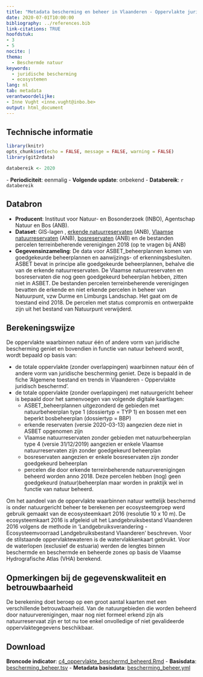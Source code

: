 ```yaml
---
title: "Metadata bescherming en beheer in Vlaanderen - Oppervlakte juridisch beschermd en natuurgericht beheerd"
date: 2020-07-01T10:00:00
bibliography: ../references.bib
link-citations: TRUE
hoofdstuk:
- 3
- 5
nocite: |
thema:
  - Beschermde natuur
keywords:
  - juridische bescherming
  - ecosystemen
lang: nl
tab: metadata
verantwoordelijke:
- Inne Vught <inne.vught@inbo.be>
output: html_document
---
```

## Technische informatie

```r
library(knitr)
opts_chunk$set(echo = FALSE, message = FALSE, warning = FALSE)
library(git2rdata)
```

```r
databereik <- 2020
```
\- **Periodiciteit**: eenmalig
\- **Volgende update**: onbekend
\- **Databereik**: `r databereik`

## Databron

- **Producent**: Instituut voor Natuur- en Bosonderzoek (INBO), Agentschap Natuur en Bos (ANB).
- **Dataset**: GIS-lagen , [erkende natuurreservaten](http://www.geopunt.be/catalogus/datasetfolder/7b9424f7-bbb6-4248-9728-ae207f541780) (ANB), [Vlaamse natuurreservaten](http://www.geopunt.be/catalogus/datasetfolder/43960a57-ba08-4887-a3f5-39656648de37) (ANB), [bosreservaten](http://www.geopunt.be/catalogus/datasetfolder/4912f787-64bd-4b7f-9c33-5e8e91c0cd9d) (ANB) en de bestanden percelen terreinbeherende verenigingen 2018 (op te vragen bij ANB)
- **Gegevensinzameling**: De data voor ASBET_beheerplannen komen van goedgekeurde beheerplannen en aanwijzings- of erkenningsbesluiten.
ASBET bevat in principe alle goedgekeurde beheerplannen, behalve die van de erkende natuurreservaten.
De Vlaamse natuurreservaten en bosreservaten die nog geen goedgekeurd beheerplan hebben, zitten niet in ASBET.
De bestanden percelen terreinbeherende verenigingen bevatten de erkende en niet erkende percelen in beheer van Natuurpunt, vzw Durme en Limburgs Landschap.
Het gaat om de toestand eind 2018.
De percelen met status compromis en ontwerpakte zijn uit het bestand van Natuurpunt verwijderd.

## Berekeningswijze
De oppervlakte waarbinnen natuur één of andere vorm van juridische bescherming geniet en bovendien in functie van natuur beheerd wordt, wordt bepaald op basis van:

+ de totale oppervlakte (zonder overlappingen) waarbinnen natuur één of andere vorm van juridische bescherming geniet.
Deze is bepaald in de fiche ‘Algemene toestand en trends in Vlaanderen - Oppervlakte juridisch beschermd’.
+ de totale oppervlakte (zonder overlappingen) met natuurgericht beheer is bepaald door het samenvoegen van volgende digitale kaartlagen:
  + ASBET_beheerplannen uitgezonderd de gebieden met natuurbeheerplan type 1 (dossiertyp = TYP 1) en bossen met een beperkt bosbeheerplan (dossiertyp = BBP)
  + erkende reservaten (versie 2020-03-13) aangezien deze niet in ASBET opgenomen zijn
  + Vlaamse natuurreservaten zonder gebieden met natuurbeheerplan type 4 (versie 31/12/2019) aangezien er enkele Vlaamse natuurreservaten zijn zonder goedgekeurd beheerplan
  + bosreservaten aangezien er enkele bosreservaten zijn zonder goedgekeurd beheerplan
  + percelen die door erkende terreinbeherende natuurverenigingen beheerd worden anno 2018.
Deze percelen hebben (nog) geen goedgekeurd (natuur)beheerplan maar worden in praktijk wel in functie van natuur beheerd.

Om het aandeel van de oppervlakte waarbinnen natuur wettelijk beschermd is onder natuurgericht beheer te berekenen per ecosysteemgroep werd gebruik gemaakt van de ecosysteemkaart 2016 (resolutie 10 x 10 m).
De ecosysteemkaart 2016 is afgeleid uit het Landgebruiksbestand Vlaanderen 2016 volgens de methode in ‘Landgebruiksverandering - Ecosysteemvoorraad Landgebruiksbestand Vlaanderen’ beschreven.
Voor de stilstaande oppervlaktewateren is de watervlakkenkaart gebruikt.
Voor de waterlopen (exclusief de estuaria) werden de lengtes binnen beschermde en beschermde en beheerde zones op basis de Vlaamse Hydrografische Atlas (VHA) berekend.

## Opmerkingen bij de gegevenskwaliteit en betrouwbaarheid

De berekening doet beroep op een groot aantal kaarten met een verschillende betrouwbaarheid.
Van de natuurgebieden die worden beheerd door natuurverenigingen, maar nog niet formeel erkend zijn als natuurreservaat zijn er tot nu toe enkel onvolledige of niet gevalideerde oppervlaktegegevens beschikbaar.

## Download

**Broncode indicator**: [c4_oppervlakte_beschermd_beheerd.Rmd](../c4_oppervlakte_beschermd_beheerd/c4_oppervlakte_beschermd_beheerd.Rmd)
- **Basisdata**: [bescherming_beheer.tsv](../c4_oppervlakte_beschermd_beheerd/bescherming_beheer.tsv)
- **Metadata basisdata**: [bescherming_beheer.yml](../c4_oppervlakte_beschermd_beheerd/bescherming_beheer.yml)
